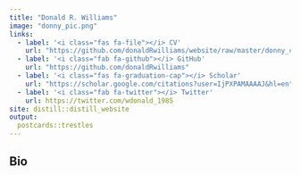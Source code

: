 ```yaml
---
title: "Donald R. Williams"
image: "donny_pic.png"
links:
  - label: '<i class="fas fa-file"></i> CV'
    url: "https://github.com/donaldRwilliams/website/raw/master/donny_cv.pdf"
  - label: '<i class="fab fa-github"></i> GitHub'
    url: "https://github.com/donaldRwilliams"
  - label: '<i class="fas fa-graduation-cap"></i> Scholar'
    url: "https://scholar.google.com/citations?user=IjPXPAMAAAAJ&hl=en"
  - label: '<i class="fab fa-twitter"></i> Twitter'
    url: https://twitter.com/wdonald_1985
site: distill::distill_website
output:
  postcards::trestles
---
```




## Bio
